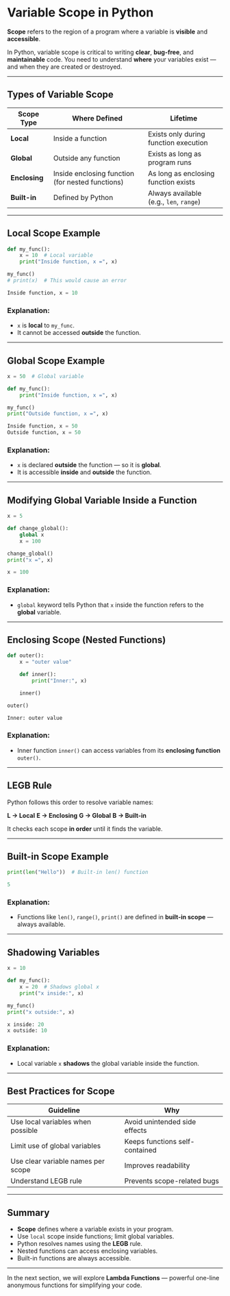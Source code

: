 # Variable Scope in Python

**Scope** refers to the region of a program where a variable is **visible** and **accessible**.

In Python, variable scope is critical to writing **clear**, **bug-free**, and **maintainable** code.
You need to understand **where** your variables exist — and when they are created or destroyed.

---

## Types of Variable Scope

| Scope Type    | Where Defined                                    | Lifetime                                |
| ------------- | ------------------------------------------------ | --------------------------------------- |
| **Local**     | Inside a function                                | Exists only during function execution   |
| **Global**    | Outside any function                             | Exists as long as program runs          |
| **Enclosing** | Inside enclosing function (for nested functions) | As long as enclosing function exists    |
| **Built-in**  | Defined by Python                                | Always available (e.g., `len`, `range`) |

---

## Local Scope Example

```python filename="scope_local.py" {2, 3, 4, 5, 6}
def my_func():
    x = 10  # Local variable
    print("Inside function, x =", x)

my_func()
# print(x)  # This would cause an error
```

```python filename="output.txt"
Inside function, x = 10
```

### Explanation:

- `x` is **local** to `my_func`.
- It cannot be accessed **outside** the function.

---

## Global Scope Example

```python filename="scope_global.py" {1, 3, 4, 5, 6}
x = 50  # Global variable

def my_func():
    print("Inside function, x =", x)

my_func()
print("Outside function, x =", x)
```

```python filename="output.txt"
Inside function, x = 50
Outside function, x = 50
```

### Explanation:

- `x` is declared **outside** the function — so it is **global**.
- It is accessible **inside** and **outside** the function.

---

## Modifying Global Variable Inside a Function

```python filename="scope_modify_global.py" {2, 3, 4, 5, 6, 7}
x = 5

def change_global():
    global x
    x = 100

change_global()
print("x =", x)
```

```python filename="output.txt"
x = 100
```

### Explanation:

- `global` keyword tells Python that `x` inside the function refers to the **global** variable.

---

## Enclosing Scope (Nested Functions)

```python filename="scope_enclosing.py" {2, 3, 4, 5, 6, 7, 8}
def outer():
    x = "outer value"

    def inner():
        print("Inner:", x)

    inner()

outer()
```

```python filename="output.txt"
Inner: outer value
```

### Explanation:

- Inner function `inner()` can access variables from its **enclosing function** `outer()`.

---

## LEGB Rule

Python follows this order to resolve variable names:

**L → Local**
**E → Enclosing**
**G → Global**
**B → Built-in**

It checks each scope **in order** until it finds the variable.

---

## Built-in Scope Example

```python filename="scope_builtin.py" {2, 3, 4}
print(len("Hello"))  # Built-in len() function
```

```python filename="output.txt"
5
```

### Explanation:

- Functions like `len()`, `range()`, `print()` are defined in **built-in scope** — always available.

---

## Shadowing Variables

```python filename="scope_shadow.py" {1, 3, 4, 5, 6}
x = 10

def my_func():
    x = 20  # Shadows global x
    print("x inside:", x)

my_func()
print("x outside:", x)
```

```python filename="output.txt"
x inside: 20
x outside: 10
```

### Explanation:

- Local variable `x` **shadows** the global variable inside the function.

---

## Best Practices for Scope

| Guideline                          | Why                            |
| ---------------------------------- | ------------------------------ |
| Use local variables when possible  | Avoid unintended side effects  |
| Limit use of global variables      | Keeps functions self-contained |
| Use clear variable names per scope | Improves readability           |
| Understand LEGB rule               | Prevents scope-related bugs    |

---

## Summary

- **Scope** defines where a variable exists in your program.
- Use `local` scope inside functions; limit global variables.
- Python resolves names using the **LEGB** rule.
- Nested functions can access enclosing variables.
- Built-in functions are always accessible.

---

In the next section, we will explore **Lambda Functions** — powerful one-line anonymous functions for simplifying your code.
